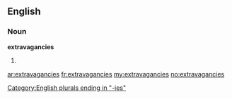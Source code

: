 ==English==

===Noun===
'''extravagancies'''

# {{plural of|[[extravagancy]]}}

[[Category:English plurals ending in "-ies"]]

[[ar:extravagancies]]
[[fr:extravagancies]]
[[my:extravagancies]]
[[no:extravagancies]]